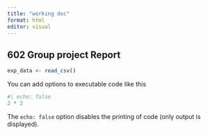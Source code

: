 ```yaml
---
title: "working doc"
format: html
editor: visual
---
```


## 602 Group project Report 

```r
exp_data <- read_csv()
```

You can add options to executable code like this

```r
#| echo: false
2 * 2
```

The `echo: false` option disables the printing of code (only output is displayed).
